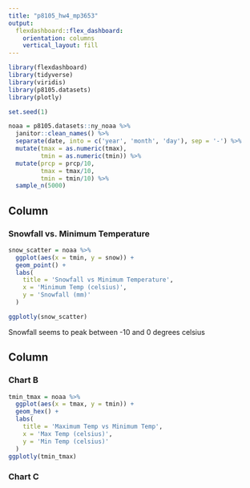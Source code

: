 ```yaml
---
title: "p8105_hw4_mp3653"
output: 
  flexdashboard::flex_dashboard:
    orientation: columns
    vertical_layout: fill
---
```


```r
library(flexdashboard)
library(tidyverse)
library(viridis)
library(p8105.datasets)
library(plotly)

set.seed(1)

noaa = p8105.datasets::ny_noaa %>% 
  janitor::clean_names() %>% 
  separate(date, into = c('year', 'month', 'day'), sep = '-') %>% 
  mutate(tmax = as.numeric(tmax),
         tmin = as.numeric(tmin)) %>% 
  mutate(prcp = prcp/10, 
         tmax = tmax/10, 
         tmin = tmin/10) %>% 
  sample_n(5000) 
```

Column {data-width=650}
-----------------------------------------------------------------------

### Snowfall vs. Minimum Temperature

```r
snow_scatter = noaa %>% 
  ggplot(aes(x = tmin, y = snow)) +
  geom_point() +
  labs(
    title = 'Snowfall vs Minimum Temperature',
    x = 'Minimum Temp (celsius)',
    y = 'Snowfall (mm)'
  )

ggplotly(snow_scatter)
```

Snowfall seems to peak between -10 and 0 degrees celsius


Column {data-width=350}
-----------------------------------------------------------------------

### Chart B

```r
tmin_tmax = noaa %>% 
  ggplot(aes(x = tmax, y = tmin)) +
  geom_hex() +
  labs(
    title = 'Maximum Temp vs Minimum Temp',
    x = 'Max Temp (celsius)',
    y = 'Min Temp (celsius)'
  ) 
ggplotly(tmin_tmax)
```

### Chart C

```r

```

